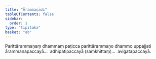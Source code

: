 ```yaml
---
title: "Ārammaṇādi"
tableOfContents: false
sidebar:
  order: 1
type: "tipitaka"
basket: "ab"
---
```



<DynamicBreadcrumb />

<Division number="2">

<Paragraph number="2160">
Parittārammaṇaṃ dhammaṃ paṭicca parittārammaṇo dhammo uppajjati ārammaṇapaccayā…  adhipatipaccayā (saṃkhittaṃ)…  avigatapaccayā.
</Paragraph>
</Division>